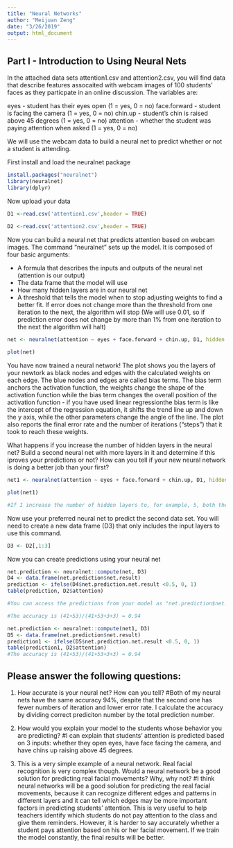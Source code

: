 ```yaml
---
title: "Neural Networks"
author: "Meijuan Zeng"
date: "3/26/2019"
output: html_document
---
```


## Part I - Introduction to Using Neural Nets

In the attached data sets attention1.csv and attention2.csv, you will find data that describe features assocaited with webcam images of 100 students' faces as they particpate in an online discussion. The variables are:

eyes - student has their eyes open (1 = yes, 0 = no)
face.forward - student is facing the camera (1 = yes, 0 = no)
chin.up - student's chin is raised above 45 degrees (1 = yes, 0 = no)
attention - whether the student was paying attention when asked (1 = yes, 0 = no)

We will use the webcam data to build a neural net to predict whether or not a student is attending.

First install and load the neuralnet package
```r
install.packages("neuralnet")
library(neuralnet)
library(dplyr)
```

Now upload your data
```r
D1 <-read.csv('attention1.csv',header = TRUE)
  
D2 <-read.csv('attention2.csv',header = TRUE)
```

Now you can build a neural net that predicts attention based on webcam images. The command "neuralnet" sets up the model. It is composed of four basic arguments:

- A formula that describes the inputs and outputs of the neural net (attention is our output)
- The data frame that the model will use
- How many hidden layers are in our neural net
- A threshold that tells the model when to stop adjusting weights to find a better fit. If error does not change more than the threshold from one iteration to the next, the algorithm will stop (We will use 0.01, so if prediction error does not change by more than 1% from one iteration to the next the algorithm will halt)

```r
net <- neuralnet(attention ~ eyes + face.forward + chin.up, D1, hidden = 1, threshold = 0.01)

plot(net)
```

You have now trained a neural network! The plot shows you the layers of your newtork as black nodes and edges with the calculated weights on each edge. The blue nodes and edges are called bias terms. The bias term anchors the activation function, the weights change the shape of the activation function while the bias term changes the overall position of the activation function - if you have used linear regressionthe bias term is like the intercept of the regression equation, it shifts the trend line up and down the y axis, while the other parameters change the angle of the line. The plot also reports the final error rate and the number of iterations ("steps") that it took to reach these weights.

What happens if you increase the number of hidden layers in the neural net? Build a second neural net with more layers in it and determine if this iproves your predictions or not? How can you tell if your new neural network is doing a better job than your first?

```r
net1 <- neuralnet(attention ~ eyes + face.forward + chin.up, D1, hidden = 5, threshold = 0.01)

plot(net1)

#If I increase the number of hidden layers to, for example, 5, both the number of iterations (steps) that it took to reach these weights and the final error rate to predict one's attention level decrease.From the fewer steps and lower error rate in this nerual network, I can tell that this one is doing a better job than the first. 
```

Now use your preferred neural net to predict the second data set. You will need to create a new data frame (D3) that only includes the input layers to use this command.

```r
D3 <- D2[,1:3]
```

Now you can create predictions using your neural net
```r
net.prediction <- neuralnet::compute(net, D3)
D4 <- data.frame(net.prediction$net.result)
prediction <- ifelse(D4$net.prediction.net.result <0.5, 0, 1)
table(prediction, D2$attention)

#You can access the predictions from your model as "net.prediction$net.result". Predictions will be numeric estimates from 1 or 0, convert these into exact predictions of 1 and 0 and then determine the accuracy of your neural net on this new data.

#The accuracy is (41+53)/(41+53+3+3) = 0.94

net.prediction <- neuralnet::compute(net1, D3)
D5 <- data.frame(net.prediction$net.result)
prediction1 <- ifelse(D5$net.prediction.net.result <0.5, 0, 1)
table(prediction1, D2$attention)
#The accuracy is (41+53)/(41+53+3+3) = 0.94

```

## Please answer the following questions:

1. How accurate is your neural net? How can you tell?
#Both of my neural nets have the same accuracy 94%, despite that the second one has fewer numbers of iteration and lower error rate. I calculate the accuracy by dividing correct prediciton number by the total prediction number.

2. How would you explain your model to the students whose behavior you are predicting? 
#I can explain that students' attention is predicted based on 3 inputs: whether they open eyes, have face facing the camera, and have chins up raising above 45 degrees.

3. This is a very simple example of a neural network. Real facial recognition is very complex though. Would a neural network be a good solution for predicting real facial movements? Why, why not? 
#I think neural networks will be a good solution for predicting the real facial movements, because it can recognize different edges and patterns in different layers and it can tell which edges may be more important factors in predicting students' attention. This is very useful to help teachers identify which students do not pay attention to the class and give them reminders. However, it is harder to say accurately whether a student pays attention based on his or her facial movement. If we train the model constantly, the final results will be better. 
